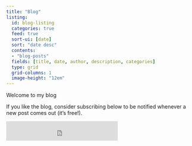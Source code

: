 ```yaml
---
title: "Blog"
listing: 
  id: blog-listing
  categories: true
  feed: true
  sort-ui: [date]
  sort: "date desc"
  contents:
  - "blog-posts"
  fields: [title, date, author, description, categories]
  type: grid
  grid-columns: 1
  image-height: "12em"
---
```


Welcome to my blog

If you like the blog, consider subscribing below to be notified whenever a new post comes out (it's free!).

<iframe src="https://embeds.beehiiv.com/f3ffd81a-4723-4419-bb1d-afc8af3bac36?slim=true" data-test-id="beehiiv-embed" height="52" frameborder="0" scrolling="no" style="margin: 0; border-radius: 0px !important; background-color: transparent;">

</iframe>